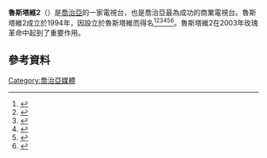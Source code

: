 {{NoteTA
|1=zh-cn:格鲁吉亚; zh-hk:格魯吉亞; zh-tw:喬治亞; zh-sg:格鲁吉亚
|2=zh-hans:第比利斯; zh-hk:第比利斯; zh-tw:提比里斯
|3=zh-hans:阿扎尔; zh-hk:阿扎爾; zh-tw:阿查拉
|4=zh-hans:奥塞梯; zh-hk:奧塞梯; zh-tw:奧塞提亞
|G1=地名
}}
'''魯斯塔維2'''（{{lang-ka| სამაუწყებლო კომპანია რუსთავი 2}}）是[[喬治亞|喬治亞]]的一家電視台，也是喬治亞最為成功的商業電視台。魯斯塔維2成立於1994年，因設立於魯斯塔維而得名<ref>{{Cite web |url=http://www.civil.ge/eng/article.php?id=19352 |title=存档副本 |access-date=2015-12-12 |archive-date=2008-08-30 |archive-url=https://web.archive.org/web/20080830142350/http://www.civil.ge/eng/article.php?id=19352 |dead-url=no }}</ref><ref>{{Cite web |url=http://www.eurasianet.org/departments/insight/articles/eav032608b.shtml |title=存档副本 |access-date=2015-12-12 |archive-url=https://web.archive.org/web/20160111074541/http://www.eurasianet.org/departments/insight/articles/eav032608b.shtml |archive-date=2016-01-11 |dead-url=yes }}</ref><ref>{{cite web |url=http://www.geotimes.ge/index.php?m=home&newsid=1534 |title=存档副本 |accessdate=2008-10-05 |deadurl=yes |archiveurl=https://web.archive.org/web/20110128212151/http://geotimes.ge/index.php?m=home&newsid=1534 |archivedate=2011-01-28 }}</ref><ref>{{cite web |url=http://www.ejc.net/media_landscape/article/georgia |title=Georgian Government Controls Six TV Stations |publisher=HumanRights.ge |date=2008-03-24 |accessdate=2015-08-06 |deadurl=yes |archiveurl=http://arquivo.pt/wayback/20091013021950/http%3A//www.ejc.net/media_landscape/article/georgia/ |archivedate=2009-10-13 }}</ref><ref>{{Cite web |url=http://www.humanrights.ge/index.php?a=article&id=2523&lang=en |title=存档副本 |access-date=2015-12-12 |archive-date=2010-09-03 |archive-url=https://web.archive.org/web/20100903080006/http://www.humanrights.ge/index.php?a=article&id=2523&lang=en |dead-url=no }}</ref><ref>{{cite web |url=http://www.jamestown.org/edm/email-to-friend.php?article_id=2368328 |title=存档副本 |accessdate=2008-10-05 |deadurl=yes |archiveurl=https://web.archive.org/web/20061020204538/http://www.jamestown.org/edm/email-to-friend.php?article_id=2368328 |archivedate=2006-10-20 }}</ref>。魯斯塔維2在2003年玫瑰革命中起到了重要作用。

==參考資料==
{{reflist}}
{{歐洲廣播聯盟成員}}

[[Category:喬治亞媒體|Category:喬治亞媒體]]